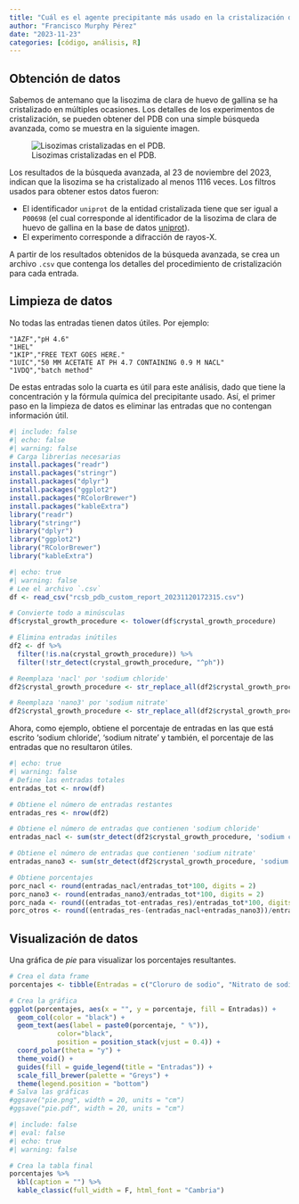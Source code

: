 ```yaml
---
title: "Cuál es el agente precipitante más usado en la cristalización de la lisozima?"
author: "Francisco Murphy Pérez"
date: "2023-11-23"
categories: [código, análisis, R]
---
```


## Obtención de datos

Sabemos de antemano que la lisozima de clara de huevo de gallina se ha cristalizado en múltiples ocasiones. Los detalles de los experimentos de cristalización, se pueden obtener del PDB con una simple búsqueda avanzada, como se muestra en la siguiente imagen.

![Lisozimas cristalizadas en el PDB.](busqueda_avanzada.png)

Los resultados de la búsqueda avanzada, al 23 de noviembre del 2023, indican que la lisozima se ha cristalizado al menos 1116 veces. Los filtros usados para obtener estos datos fueron:

-   El identificador `uniprot` de la entidad cristalizada tiene que ser igual a `P00698` (el cual corresponde al identificador de la lisozima de clara de huevo de gallina en la base de datos [uniprot](https://www.uniprot.org/)).
-   El experimento corresponde a difracción de rayos-X.

A partir de los resultados obtenidos de la búsqueda avanzada, se crea un archivo `.csv` que contenga los detalles del procedimiento de cristalización para cada entrada.

## Limpieza de datos

No todas las entradas tienen datos útiles. Por ejemplo:

``` {style="background-color: rgba(255, 255, 128, .5);"}
"1AZF","pH 4.6"
"1HEL"
"1KIP","FREE TEXT GOES HERE."
"1UIC","50 MM ACETATE AT PH 4.7 CONTAINING 0.9 M NACL"
"1VDQ","batch method"
```

De estas entradas solo la cuarta es útil para este análisis, dado que tiene la concentración y la fórmula química del precipitante usado. Así, el primer paso en la limpieza de datos es eliminar las entradas que no contengan información útil.

```r
#| include: false
#| echo: false
#| warning: false
# Carga librerías necesarias
install.packages("readr")
install.packages("stringr")
install.packages("dplyr")
install.packages("ggplot2")
install.packages("RColorBrewer")
install.packages("kableExtra")
library("readr")
library("stringr")
library("dplyr")
library("ggplot2")
library("RColorBrewer")
library("kableExtra")
```

```r
#| echo: true
#| warning: false
# Lee el archivo `.csv`
df <- read_csv("rcsb_pdb_custom_report_20231120172315.csv")

# Convierte todo a minúsculas
df$crystal_growth_procedure <- tolower(df$crystal_growth_procedure)

# Elimina entradas inútiles
df2 <- df %>% 
  filter(!is.na(crystal_growth_procedure)) %>%
  filter(!str_detect(crystal_growth_procedure, "^ph"))

# Reemplaza 'nacl' por 'sodium chloride' 
df2$crystal_growth_procedure <- str_replace_all(df2$crystal_growth_procedure, "nacl", "sodium chloride")

# Reemplaza 'nano3' por 'sodium nitrate' 
df2$crystal_growth_procedure <- str_replace_all(df2$crystal_growth_procedure, "nacl", "sodium chloride")
```

Ahora, como ejemplo, obtiene el porcentaje de entradas en las que está escrito 'sodium chloride', 'sodium nitrate' y también, el porcentaje de las entradas que no resultaron útiles.

```r
#| echo: true
#| warning: false
# Define las entradas totales
entradas_tot <- nrow(df)

# Obtiene el número de entradas restantes
entradas_res <- nrow(df2)

# Obtiene el número de entradas que contienen 'sodium chloride'
entradas_nacl <- sum(str_detect(df2$crystal_growth_procedure, 'sodium chloride'))

# Obtiene el número de entradas que contienen 'sodium nitrate'
entradas_nano3 <- sum(str_detect(df2$crystal_growth_procedure, 'sodium nitrate'))

# Obtiene porcentajes
porc_nacl <- round(entradas_nacl/entradas_tot*100, digits = 2)
porc_nano3 <- round(entradas_nano3/entradas_tot*100, digits = 2)
porc_nada <- round((entradas_tot-entradas_res)/entradas_tot*100, digits = 2)
porc_otros <- round((entradas_res-(entradas_nacl+entradas_nano3))/entradas_tot*100, digits = 2)
```

## Visualización de datos

Una gráfica de *pie* para visualizar los porcentajes resultantes.

```r
# Crea el data frame
porcentajes <- tibble(Entradas = c("Cloruro de sodio", "Nitrato de sodio", "No útiles", "Restantes" ), porcentaje = c(porc_nacl, porc_nano3, porc_nada, porc_otros))

# Crea la gráfica
ggplot(porcentajes, aes(x = "", y = porcentaje, fill = Entradas)) +
  geom_col(color = "black") +
  geom_text(aes(label = paste0(porcentaje, " %")),
            color="black",
            position = position_stack(vjust = 0.4)) +
  coord_polar(theta = "y") +
  theme_void() +
  guides(fill = guide_legend(title = "Entradas")) + 
  scale_fill_brewer(palette = "Greys") +
  theme(legend.position = "bottom")  
# Salva las gráficas
#ggsave("pie.png", width = 20, units = "cm")
#ggsave("pie.pdf", width = 20, units = "cm")
```

```r
#| include: false
#| eval: false
#| echo: true
#| warning: false

# Crea la tabla final
porcentajes %>%
  kbl(caption = "") %>%
  kable_classic(full_width = F, html_font = "Cambria")
```
